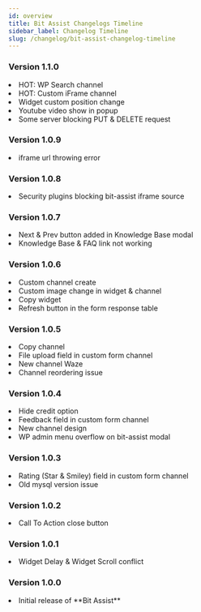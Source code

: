 ```yaml
---
id: overview
title: Bit Assist Changelogs Timeline
sidebar_label: Changelog Timeline
slug: /changelog/bit-assist-changelog-timeline
---
```





### Version 1.1.0

<Log date="31-12-2022">
  <List type="Added">
    <li> HOT: WP Search channel <NewChannels /></li>
    <li> HOT: Custom iFrame channel <NewChannels /></li>
    <li> Widget custom position change <NewFeatures /></li>
    <li> Youtube video show in popup <NewFeatures /></li>
  </List>
  <List type="Fixed">
    <li> Some server blocking PUT & DELETE request </li>
  </List>
</Log>

### Version 1.0.9

<Log date="15-12-2022">
  <List type="Fixed">
    <li> iframe url throwing error </li>
  </List>
</Log>

### Version 1.0.8

<Log date="15-12-2022">
  <List type="Fixed">
    <li>Security plugins blocking bit-assist iframe source </li>
  </List>
</Log>

### Version 1.0.7

<Log date="13-12-2022">
  <List type="Added">
    <li>Next & Prev button added in Knowledge Base modal <NewFeatures/> </li>
  </List>
  <List type="Fixed">
    <li>Knowledge Base & FAQ link not working </li>
  </List>
</Log>

### Version 1.0.6

<Log date="12-12-2022">
  <List type="Added">
    <li>Custom channel create <NewChannels/> </li>
    <li>Custom image change in widget & channel <NewFeatures/> </li>
    <li>Copy widget <NewFeatures/> </li>
    <li>Refresh button in the form response table <NewFeatures/> </li>
  </List>
</Log>

### Version 1.0.5

<Log date="30-11-2022">
  <List type="Added">
    <li>Copy channel <NewFeatures/> </li>
    <li>File upload field in custom form channel <NewFeatures/> </li>
    <li>New channel Waze <NewChannels/> </li>
  </List>
    <List type="Fixed">
    <li>Channel reordering issue </li>
  </List>
</Log>

### Version 1.0.4

<Log date="23-11-2022">
  <List type="Added">
    <li>Hide credit option </li>
    <li>Feedback field in custom form channel </li>
    <li>New channel design </li>
  </List>
    <List type="Fixed">
    <li>WP admin menu overflow on bit-assist modal </li>
  </List>
</Log>

### Version 1.0.3

<Log date="19-11-2022">
  <List type="Added">
   <List type="Custom Form">
      <li>Rating (Star & Smiley) field in custom form channel <NewFeatures /></li>
   </List>
  </List>
  <List type="Fixed">
    <li>Old mysql version issue </li>
  </List>
</Log>

### Version 1.0.2

<Log date="14-11-2022">
  <List type="Added">
    <li>Call To Action close button </li>
  </List>
</Log>

### Version 1.0.1

<Log date="12-11-2022">
  <List type="Fixed">
    <li>Widget Delay & Widget Scroll conflict</li>
  </List>
</Log>

### Version 1.0.0

<Log date="07-11-2022">
  <List type="Added">
    <li>Initial release of **Bit Assist** </li>
  </List>
</Log>

